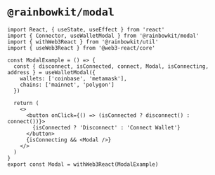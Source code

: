 
# `@rainbowkit/modal`

```tsx
import React, { useState, useEffect } from 'react'
import { Connector, useWalletModal } from '@rainbowkit/modal'
import { withWeb3React } from '@rainbowkit/util'
import { useWeb3React } from '@web3-react/core'

const ModalExample = () => {
  const { disconnect, isConnected, connect, Modal, isConnecting, address } = useWalletModal({
    wallets: ['coinbase', 'metamask'],
    chains: ['mainnet', 'polygon']
  })

  return (
    <>
      <button onClick={() => (isConnected ? disconnect() : connect())}>
        {isConnected ? 'Disconnect' : 'Connect Wallet'}
      </button>
      {isConnecting && <Modal />}
    </>
  )
}
export const Modal = withWeb3React(ModalExample)
```

<Modal />
